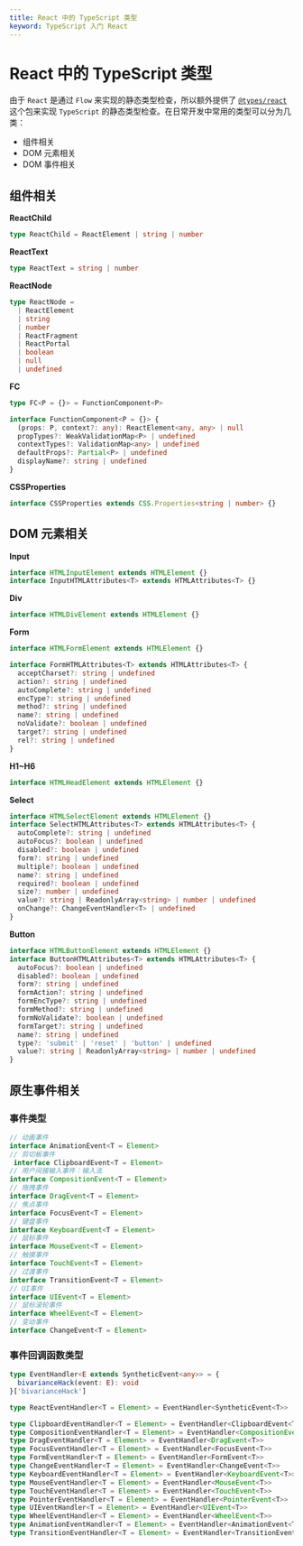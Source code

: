 ```yaml
---
title: React 中的 TypeScript 类型
keyword: TypeScript 入门 React
---
```


# React 中的 TypeScript 类型

由于 `React` 是通过 `Flow` 来实现的静态类型检查，所以额外提供了 [`@types/react`](https://github.com/DefinitelyTyped/DefinitelyTyped/tree/master/types/react) 这个包来实现 `TypeScript` 的静态类型检查。在日常开发中常用的类型可以分为几类：

- 组件相关
- DOM 元素相关
- DOM 事件相关

## 组件相关

**ReactChild**

```typescript
type ReactChild = ReactElement | string | number
```

**ReactText**

```typescript
type ReactText = string | number
```

**ReactNode**

```typescript
type ReactNode =
  | ReactElement
  | string
  | number
  | ReactFragment
  | ReactPortal
  | boolean
  | null
  | undefined
```

**FC**

```typescript
type FC<P = {}> = FunctionComponent<P>

interface FunctionComponent<P = {}> {
  (props: P, context?: any): ReactElement<any, any> | null
  propTypes?: WeakValidationMap<P> | undefined
  contextTypes?: ValidationMap<any> | undefined
  defaultProps?: Partial<P> | undefined
  displayName?: string | undefined
}
```

**CSSProperties**

```typescript
interface CSSProperties extends CSS.Properties<string | number> {}
```

## DOM 元素相关

**Input**

```typescript
interface HTMLInputElement extends HTMLElement {}
interface InputHTMLAttributes<T> extends HTMLAttributes<T> {}
```

**Div**

```typescript
interface HTMLDivElement extends HTMLElement {}
```

**Form**

```typescript
interface HTMLFormElement extends HTMLElement {}

interface FormHTMLAttributes<T> extends HTMLAttributes<T> {
  acceptCharset?: string | undefined
  action?: string | undefined
  autoComplete?: string | undefined
  encType?: string | undefined
  method?: string | undefined
  name?: string | undefined
  noValidate?: boolean | undefined
  target?: string | undefined
  rel?: string | undefined
}
```

**H1~H6**

```typescript
interface HTMLHeadElement extends HTMLElement {}
```

**Select**

```typescript
interface HTMLSelectElement extends HTMLElement {}
interface SelectHTMLAttributes<T> extends HTMLAttributes<T> {
  autoComplete?: string | undefined
  autoFocus?: boolean | undefined
  disabled?: boolean | undefined
  form?: string | undefined
  multiple?: boolean | undefined
  name?: string | undefined
  required?: boolean | undefined
  size?: number | undefined
  value?: string | ReadonlyArray<string> | number | undefined
  onChange?: ChangeEventHandler<T> | undefined
}
```

**Button**

```typescript
interface HTMLButtonElement extends HTMLElement {}
interface ButtonHTMLAttributes<T> extends HTMLAttributes<T> {
  autoFocus?: boolean | undefined
  disabled?: boolean | undefined
  form?: string | undefined
  formAction?: string | undefined
  formEncType?: string | undefined
  formMethod?: string | undefined
  formNoValidate?: boolean | undefined
  formTarget?: string | undefined
  name?: string | undefined
  type?: 'submit' | 'reset' | 'button' | undefined
  value?: string | ReadonlyArray<string> | number | undefined
}
```

## 原生事件相关

### 事件类型

```typescript
// 动画事件
interface AnimationEvent<T = Element>
// 剪切板事件
 interface ClipboardEvent<T = Element>
// 用户间接输入事件：输入法
interface CompositionEvent<T = Element>
// 拖拽事件
interface DragEvent<T = Element>
// 焦点事件
interface FocusEvent<T = Element>
// 键盘事件
interface KeyboardEvent<T = Element>
// 鼠标事件
interface MouseEvent<T = Element>
// 触摸事件
interface TouchEvent<T = Element>
// 过渡事件
interface TransitionEvent<T = Element>
// UI事件
interface UIEvent<T = Element>
// 鼠标滚轮事件
interface WheelEvent<T = Element>
// 变动事件
interface ChangeEvent<T = Element>
```

### 事件回调函数类型

```typescript
type EventHandler<E extends SyntheticEvent<any>> = {
  bivarianceHack(event: E): void
}['bivarianceHack']

type ReactEventHandler<T = Element> = EventHandler<SyntheticEvent<T>>

type ClipboardEventHandler<T = Element> = EventHandler<ClipboardEvent<T>>
type CompositionEventHandler<T = Element> = EventHandler<CompositionEvent<T>>
type DragEventHandler<T = Element> = EventHandler<DragEvent<T>>
type FocusEventHandler<T = Element> = EventHandler<FocusEvent<T>>
type FormEventHandler<T = Element> = EventHandler<FormEvent<T>>
type ChangeEventHandler<T = Element> = EventHandler<ChangeEvent<T>>
type KeyboardEventHandler<T = Element> = EventHandler<KeyboardEvent<T>>
type MouseEventHandler<T = Element> = EventHandler<MouseEvent<T>>
type TouchEventHandler<T = Element> = EventHandler<TouchEvent<T>>
type PointerEventHandler<T = Element> = EventHandler<PointerEvent<T>>
type UIEventHandler<T = Element> = EventHandler<UIEvent<T>>
type WheelEventHandler<T = Element> = EventHandler<WheelEvent<T>>
type AnimationEventHandler<T = Element> = EventHandler<AnimationEvent<T>>
type TransitionEventHandler<T = Element> = EventHandler<TransitionEvent<T>>
```
